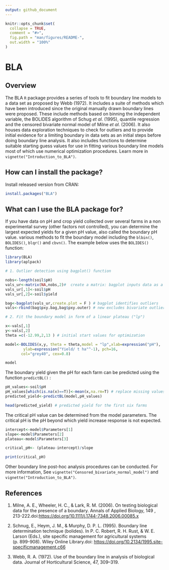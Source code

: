 ```yaml
---
output: github_document
---
```


<!-- README.md is generated from README.Rmd. Please edit that file -->

```r
knitr::opts_chunk$set(
  collapse = TRUE,
  comment = "#>",
  fig.path = "man/figures/README-",
  out.width = "100%"
)
```

# BLA

<!-- badges: start -->
<!-- badges: end -->

## Overview

The BLA `R` package provides a series of tools to fit boundary line models to a 
data set as proposed by Webb (1972). It includes a suite of methods which have
been introduced since the original manually drawn boundary lines were
proposed. These include methods based on binning the independent
variable, the BOLIDES algorithm of Schug *et al*. (1995), quantile regression
and the censored bivariate normal model of Milne *et al*. (2006). It also houses data exploration techniques to check for outliers and to provide initial evidence for a limiting boundary in data sets as an initial steps before doing boundary line analysis. It also includes functions to determine suitable starting guess values for use in fitting various boundary line models most of which use numerical optimization procedures. Learn more in `vignette("Introduction_to_BLA")`.

## How can I install the package?

Install released version from CRAN:

``` r
install.packages("BLA")
```

## What can I use the BLA package for?

If you have data on pH and crop yield collected over several farms in a non experimental survey (other factors not controlled), you can determine the largest expected yields for a given pH value, also called the boundary pH value. various 
methods to fit the boundary model including the `blbin()`, `BOLIDES()`, `blqr()` and `cbvn()`. The example below uses the `BOLIDES()` function:

```r
library(BLA)
library(aplpack)

# 1. Outlier detection using bagplot() function

nobs<-length(soil$pH) 
vals_ur<-matrix(NA,nobs,2)#  create a matrix: bagplot inputs data as a matrix
vals_ur[,1]<-soil$pH 
vals_ur[,2]<-soil$yield

bag<-bagplot(vals_ur,create.plot = F ) # bagplot identifies outliers
vals<-rbind(bag$pxy.bag,bag$pxy.outer) # new excludes bivariate outliers

# 2. Fit the boundary model in form of a linear plateau ("lp")

x<-vals[,1]
y<-vals[,2]
theta =c(-12.99,2,13 ) # initial start values for optimization

model<-BOLIDES(x,y, theta = theta,model = "lp",xlab=expression("pH"), 
        ylab=expression("Yield/ t ha"^-1), pch=16,
       col="grey40", cex=0.8)

model

```

The boundary yield given the pH for each farm can be predicted using the function `predictBL()` :

```r
pH_values<-soil$pH
pH_values[which(is.na(x)==T)]<-mean(x,na.rm=T) # replace missing values with mean of pH
predicted_yield<-predictBL(model,pH_values)

head(predicted_yield) # predicted yield for the first six farms
```

The critical pH value can be determined from the model parameters.
The critical pH  is the pH beyond which yield increase response is not expected.

```r
intercept<-model$Parameters[1]
slope<-model$Parameters[2]
plateau<-model$Parameters[3]

critical_pH<- (plateau-intercept)/slope

print(critical_pH)
```

Other boundary line post-hoc analysis procedures can be conducted. For more information, See `vignette("Censored_bivariate_normal_model")` and `vignette("Introduction_to_BLA")`.

## References


1.  Milne, A. E., Wheeler, H. C., & Lark, R. M. (2006). On testing biological data for the presence of a boundary. Annals of Applied Biology, 149 , 213-222.doi:<https://doi.org/10.1111/j.1744-7348.2006.00085.x>

6.  Schnug, E., Heym, J. M., & Murphy, D. P. L. (1995). Boundary line determination technique (bolides). In P. C. Robert, R. H. Rust, & W. E. Larson (Eds.), site specific management for agricultural systems (p. 899-908). Wiley Online Library.doi: <https://doi.org/10.2134/1995.site-specificmanagement.c66>

7.  Webb, R. A. (1972). Use of the boundary line in analysis of biological data. Journal of Horticultural Science, 47, 309--319.





